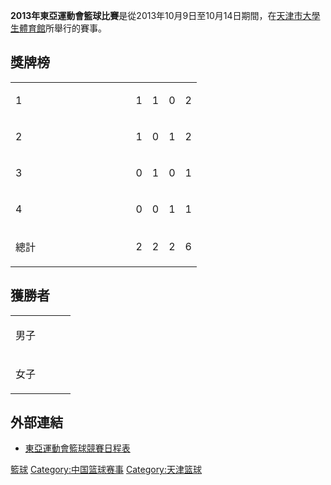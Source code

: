 '''2013年東亞運動會籃球比賽'''是從2013年10月9日至10月14日期間，在[[天津市大學生體育館|天津市大學生體育館]]所舉行的賽事。

==獎牌榜==
{| {{RankedMedalTable}}
|-
| 1 || width=150 align=left| {{flagIOC2|CHN|2013年東亞運動會}} || 1 || 1 || 0 || 2
|-
| 2 || align=left| {{flagIOC2|TPE|2013年東亞運動會}} || 1 || 0 || 1 || 2
|-
| 3 || align=left| {{flagIOC2|JPN|2013年東亞運動會}} || 0 || 1 || 0 || 1
|-
| 4 || align=left| {{flagIOC2|KOR|2013年東亞運動會}} || 0 || 0 || 1 || 1
|- class="sortbottom"
!colspan=2| 總計 || 2 || 2 || 2 || 6
|}

==獲勝者==
{| {{MedalistTable|type=項目|columns=1}}
|-
| 男子<br>{{DetailsLink|2013年東亞運動會籃球比賽－男子籃球}}
| {{flagIOC2|TPE|2013年東亞運動會}}
| {{flagIOC2|CHN|2013年東亞運動會}}
| {{flagIOC2|KOR|2013年東亞運動會}}
|-
| 女子<br>{{DetailsLink|2013年東亞運動會籃球比賽－女子籃球}}
| {{flagIOC2|CHN|2013年東亞運動會}}
| {{flagIOC2|JPN|2013年東亞運動會}}
| {{flagIOC2|TPE|2013年東亞運動會}}
|}

== 外部連結 ==
* [https://archive.is/20131013120522/http://data.tianjin2013.sports.sohu.com/Sport_Info_cn.php?xm=BK 東亞運動會籃球競賽日程表]

[[Category:2013年東亞運動會比賽項目|籃球]]
[[Category:中国篮球赛事|Category:中国篮球赛事]]
[[Category:天津篮球|Category:天津篮球]]